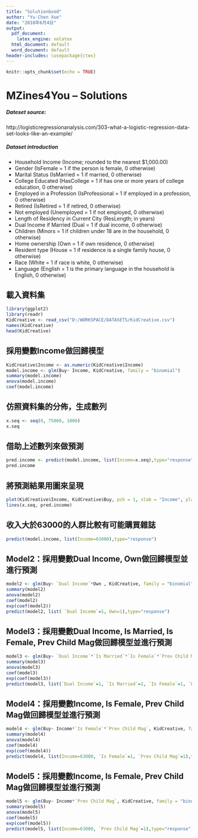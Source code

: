 ```yaml
---
title: "SolutionGood"
author: "Yu-Chen Xue"
date: "2018年6月4日"
output:
  pdf_document:
    latex_engine: xelatex
  html_document: default
  word_document: default
header-includes: \usepackage{ctex}
---
```


```r
knitr::opts_chunk$set(echo = TRUE)
```
# MZines4You -- Solutions
##### Dateset source: 
http://logisticregressionanalysis.com/303-what-a-logistic-regression-data-set-looks-like-an-example/

##### Dataset introduction
* Household Income (Income; rounded to the nearest $1,000.00)
* Gender (IsFemale = 1 if the person is female, 0 otherwise)
* Marital Status (IsMarried = 1 if married, 0 otherwise)
* College Educated (HasCollege = 1 if has one or more years of college education, 0 otherwise)
* Employed in a Profession (IsProfessional = 1 if employed in a profession, 0 otherwise)
* Retired (IsRetired = 1 if retired, 0 otherwise)
* Not employed (Unemployed = 1 if not employed,  0 otherwise)
* Length of Residency in Current City (ResLength; in years)
* Dual Income if Married (Dual = 1 if dual income, 0 otherwise)
* Children (Minors = 1 if children under 18 are in the household, 0 otherwise)
* Home ownership (Own = 1 if own residence, 0 otherwise)
* Resident type (House = 1 if residence is a single family house, 0 otherwise)
* Race (White = 1 if race is white, 0 otherwise)
* Language (English = 1 is the primary language in the household is English, 0 otherwise)

## 載入資料集
```r
library(ggplot2)
library(readr)
KidCreative <- read_csv("D:/WORKSPACE/DATASETS/KidCreative.csv")
names(KidCreative)
head(KidCreative)
```

## 採用變數Income做回歸模型
```r
KidCreative$Income <- as.numeric(KidCreative$Income)
model.income <- glm(Buy~ Income, KidCreative, family = "binomial")
summary(model.income)
anova(model.income)
coef(model.income)
```

## 仿照資料集的分佈，生成數列
```r
x.seq <- seq(0, 75000, 1000)
x.seq
```

## 借助上述數列來做預測
```r
pred.income <- predict(model.income, list(Income=x.seq),type="response")
pred.income
```

## 將預測結果用圖來呈現
```r
plot(KidCreative$Income, KidCreative$Buy, pch = 1, xlab = "Income", ylab = "Buy")
lines(x.seq, pred.income)
```

## 收入大於63000的人群比較有可能購買雜誌
```r
predict(model.income, list(Income=63000),type="response")
```

## Model2：採用變數Dual Income, Own做回歸模型並進行預測
```r
model2 <- glm(Buy~ `Dual Income`*Own , KidCreative, family = "binomial", x=TRUE)
summary(model2)
anova(model2)
coef(model2)
exp(coef(model2))
predict(model2, list( `Dual Income`=1, Own=1),type="response")
```

## Model3：採用變數Dual Income, Is Married, Is Female, Prev Child Mag做回歸模型並進行預測
```r
model3 <- glm(Buy~ `Dual Income`*`Is Married`*`Is Female`*`Prev Child Mag`, KidCreative, family = "binomial")
summary(model3)
anova(model3)
coef(model3)
exp(coef(model3))
predict(model3, list(`Dual Income`=1, `Is Married`=1, `Is Female`=1, `Prev Child Mag`=1),type="response")
```

## Model4：採用變數Income, Is Female, Prev Child Mag做回歸模型並進行預測
```r
model4 <- glm(Buy~ Income*`Is Female`*`Prev Child Mag`, KidCreative, family = "binomial")
summary(model4)
anova(model4)
coef(model4)
exp(coef(model4))
predict(model4, list(Income=63000, `Is Female`=1, `Prev Child Mag`=1),type="response")
```

## Model5：採用變數Income, Is Female, Prev Child Mag做回歸模型並進行預測
```r
model5 <- glm(Buy~ Income*`Prev Child Mag`, KidCreative, family = "binomial")
summary(model5)
anova(model5)
coef(model5)
exp(coef(model5))
predict(model5, list(Income=63000, `Prev Child Mag`=1),type="response")
```
